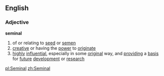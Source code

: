 ==English==
===Adjective===
'''seminal'''
#of or relating to [[seed]] or [[semen]]
#[[creative]] or having the [[power]] to [[originate]]
#[[highly]] [[influential]], especially in some [[original]] way, and [[providing]] a [[basis]] for [[future]] [[development]] or [[research]]

[[pl:Seminal]]
[[zh:Seminal]]